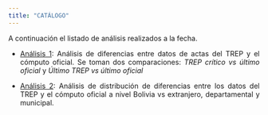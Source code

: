 ---
title: "CATÁLOGO"
---
<style>
body {
text-align: justify}
</style>

A continuación el listado de análisis realizados a la fecha.

* [Análisis 1](analisis_actas.nb.html): Análisis de diferencias entre datos de actas del TREP y el cómputo oficial. Se toman dos comparaciones: _TREP crítico vs último oficial_ y _Último TREP vs último oficial_

* [Análisis 2](distribucion_diferencias.nb.html): Análisis de distribución de diferencias entre los datos del TREP y el cómputo oficial a nivel Bolivia vs extranjero, departamental y municipal. 

